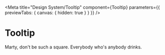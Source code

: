 
<Meta
  title="Design System/Tooltip"
  component={Tooltip}
  parameters={{ previewTabs: { canvas: { hidden: true } } }}
/>

# Tooltip

<Canvas>
  <Story name="Tooltip">
    <Stack style={{ height: 300 }} alignY="center" alignX="flex-end">
      <Tooltip
        tip="Marty, don't be such a square. Everybody who's anybody drinks."
        hasArrow
        position="bottom"
        label="truc"
      >
        <div style={{ backgroundColor: 'red', height: 100 }}>
          Marty, don't be such a square. Everybody who's anybody drinks.
        </div>
      </Tooltip>
    </Stack>
  </Story>
</Canvas>
